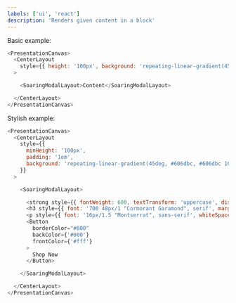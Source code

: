 ```yaml
---
labels: ['ui', 'react']
description: 'Renders given content in a block'
---
```



Basic example:
```js live
<PresentationCanvas>
  <CenterLayout
    style={{ height: '100px', background: 'repeating-linear-gradient(45deg, #606dbc, #606dbc 10px, #465298 10px, #465298 20px)' }}
  >

    <SoaringModalLayout>Content</SoaringModalLayout>

  </CenterLayout>
</PresentationCanvas>
```

Stylish example:
```js live
<PresentationCanvas>
  <CenterLayout
    style={{
      minHeight: '100px',
      padding: '1em',
      background: 'repeating-linear-gradient(45deg, #606dbc, #606dbc 10px, #465298 10px, #465298 20px)'
    }}
  >

    <SoaringModalLayout>

      <strong style={{ fontWeight: 600, textTransform: 'uppercase', display: 'block', letterSpacing: '2px', margin: '0px 0 10px', font: '14px/1.3 "Montserrat", sans-serif' }}>MINISUBLINER</strong>
      <h3 style={{ font: '700 48px/1 "Cormorant Garamond", serif', margin: '0 0 15px' }}>SAVOR <span>the <br /></span> MOMENTS</h3>
      <p style={{ font: '16px/1.5 "Montserrat", sans-serif', whiteSpace: 'break-spaces', marginBottom: '20px' }}>Lorem ipsum dolor sit amet, consectetur adipiscing elit. At eget iaculis eget eget neque.</p>
      <Button
        borderColor="#000"
        backColor={'#000'}
        frontColor={'#fff'}
      >
        Shop Now
      </Button>

    </SoaringModalLayout>

  </CenterLayout>
</PresentationCanvas>
```
